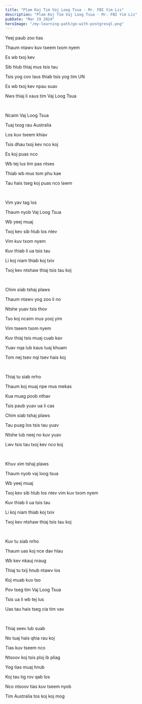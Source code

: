 ```yaml
---
title: "Plam Koj Tim Vaj Loog Tsua - Mr. FBI Yim Lis"
description: "Plam Koj Tim Vaj Loog Tsua - Mr. FBI Yim Lis"
pubDate: "Mar 19 2024"
heroImage: "/my-learning-path/go-with-postgresql.png"
---
```


Yeej paub zoo tias

Thaum ntawv kuv tseem txom nyem

Es wb txoj kev

Sib hlub thiaj mus tsis tau

Tsis yog cov laus thiab tsis yog tim UN

Es wb txoj kev npau suav

Nws thiaj li xaus tim Vaj Loog Tsua

<br />

Ncaim Vaj Loog Tsua

Tuaj txog rau Australia

Los kuv tseem khiav

Tsis dhau txoj kev nco koj

Es koj puas nco

Wb tej lus tim pas ntses

Thiab wb mus tom phu kae

Tau hais tseg koj puas nco lawm

<br />

Vim yav tag los

Thaum nyob Vaj Loog Tsua

Wb yeej muaj

Txoj kev sib hlub los ntev

Vim kuv txom nyem

Kuv thiab li ua tsis tau

Li koj niam thiab koj txiv

Txoj kev ntshaw thiaj tsis tau koj

<br />

Chim siab tshaj plaws

Thaum ntawv yog zoo li no

Ntshe yuav tsis thov

Tso koj ncaim mus yooj yim

Vim tseem txom nyem

Kuv thiaj tsis muaj cuab kav

Yuav nqa lub kaus tuaj khuam

Tom nej tsev nqi tsev hais koj

<br />

Thiaj tu siab nrho

Thaum koj muaj npe mus mekas

Kua muag poob nthav

Tsis paub yuav ua li cas

Chim siab tshaj plaws

Tau puag los tsis tau yuav

Ntshe lub neej no kuv yuav

Lwv tsis tau txoj kev nco koj

<br />

Khuv xim tshaj plaws

Thaum nyob vaj loog tsua

Wb yeej muaj

Txoj kev sib hlub los ntev vim kuv txom nyem

Kuv thiab li ua tsis tau

Li koj niam thiab koj txiv

Txoj kev ntshaw thiaj tsis tau koj

<br />

Kuv tu siab nrho

Thaum uas koj nce dav hlau

Wb kev nkauj nraug

Thiaj tu txij hnub ntawv los

Koj muab kuv tso

Pov tseg tim Vaj Loog Tsua

Tsis ua li wb tej lus

Uas tau hais tseg cia tim vav

<br />

Thiaj seev lub suab

No tuaj hais qhia rau koj

Tias kuv tseem nco

Ntsoov koj tsis ploj ib pliag

Yog tias muaj hnub

Koj tau tig rov qab los

Nco ntsoov tias kuv tseem nyob

Tim Australia tos koj koj mog
